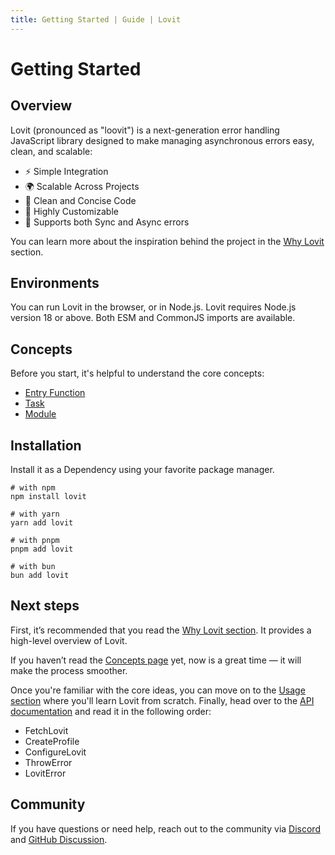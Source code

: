 ```yaml
---
title: Getting Started | Guide | Lovit
---
```


# Getting Started

## Overview

Lovit (pronounced as "loovit") is a next-generation error handling JavaScript library designed to make managing asynchronous errors easy, clean, and scalable:

- ⚡ Simple Integration
- 🌍 Scalable Across Projects
- 🧹 Clean and Concise Code
- 🎨 Highly Customizable
- 🔄 Supports both Sync and Async errors

You can learn more about the inspiration behind the project in the [Why Lovit](/guide/why-lovit) section.

## Environments

You can run Lovit in the browser, or in Node.js. Lovit requires Node.js version 18 or above. Both ESM and CommonJS imports are available.

## Concepts

Before you start, it's helpful to understand the core concepts:

- [Entry Function](/guide/concepts#entry-function)
- [Task](/guide/concepts#task)
- [Module](/guide/concepts#module)

## Installation

Install it as a Dependency using your favorite package manager.

```shell title="shell"
# with npm
npm install lovit

# with yarn
yarn add lovit

# with pnpm
pnpm add lovit

# with bun
bun add lovit
```

## Next steps

First, it’s recommended that you read the [Why Lovit section](/guide/why-lovit). It provides a high-level overview of Lovit.

If you haven’t read the [Concepts page](/guide/concepts) yet, now is a great time — it will make the process smoother.

Once you're familiar with the core ideas, you can move on to the [Usage section](/guide/usage) where you'll learn Lovit from scratch. Finally, head over to the [API documentation](/api/fetch-lovit) and read it in the following order:

- FetchLovit
- CreateProfile
- ConfigureLovit
- ThrowError
- LovitError

## Community

If you have questions or need help, reach out to the community via [Discord](https://discord.gg/3sBv9mUF) and [GitHub Discussion](https://github.com/lovit-dev/lovit/discussions).
